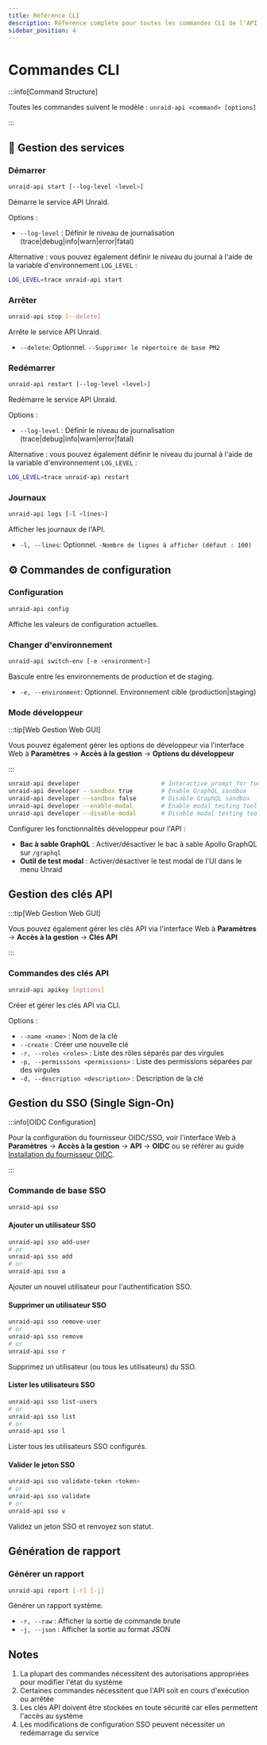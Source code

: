 ```yaml
---
title: Référence CLI
description: Référence complète pour toutes les commandes CLI de l'API Unraid
sidebar_position: 4
---
```


# Commandes CLI

:::info[Command Structure]

Toutes les commandes suivent le modèle : `unraid-api <command> [options]`

:::

## 🚀 Gestion des services

### Démarrer

```bash
unraid-api start [--log-level <level>]
```

Démarre le service API Unraid.

Options :

- `--log-level` : Définir le niveau de journalisation (trace|debug|info|warn|error|fatal)

Alternative : vous pouvez également définir le niveau du journal à l'aide de la variable d'environnement `LOG_LEVEL` :

```bash
LOG_LEVEL=trace unraid-api start
```

### Arrêter

```bash
unraid-api stop [--delete]
```

Arrête le service API Unraid.

- `--delete`: Optionnel. `--Supprimer le répertoire de base PM2`

### Redémarrer

```bash
unraid-api restart [--log-level <level>]
```

Redémarre le service API Unraid.

Options :

- `--log-level` : Définir le niveau de journalisation (trace|debug|info|warn|error|fatal)

Alternative : vous pouvez également définir le niveau du journal à l'aide de la variable d'environnement `LOG_LEVEL` :

```bash
LOG_LEVEL=trace unraid-api restart
```

### Journaux

```bash
unraid-api logs [-l <lines>]
```

Afficher les journaux de l'API.

- `-l, --lines`: Optionnel. `-Nombre de lignes à afficher (défaut : 100)`

## ⚙️ Commandes de configuration

### Configuration

```bash
unraid-api config
```

Affiche les valeurs de configuration actuelles.

### Changer d'environnement

```bash
unraid-api switch-env [-e <environment>]
```

Bascule entre les environnements de production et de staging.

- `-e, --environment`: Optionnel. Environnement cible (production|staging)

### Mode développeur

:::tip[Web Gestion Web GUI]

Vous pouvez également gérer les options de développeur via l'interface Web à **Paramètres** → **Accès à la gestion** → **Options du développeur**

:::

```bash
unraid-api developer                       # Interactive prompt for tools
unraid-api developer --sandbox true        # Enable GraphQL sandbox
unraid-api developer --sandbox false       # Disable GraphQL sandbox
unraid-api developer --enable-modal        # Enable modal testing tool
unraid-api developer --disable-modal       # Disable modal testing tool
```

Configurer les fonctionnalités développeur pour l'API :

- **Bac à sable GraphQL** : Activer/désactiver le bac à sable Apollo GraphQL sur `/graphql`
- **Outil de test modal** : Activer/désactiver le test modal de l'UI dans le menu Unraid

## Gestion des clés API

:::tip[Web Gestion Web GUI]

Vous pouvez également gérer les clés API via l'interface Web à **Paramètres** → **Accès à la gestion** → **Clés API**

:::

### Commandes des clés API

```bash
unraid-api apikey [options]
```

Créer et gérer les clés API via CLI.

Options :

- `--name <name>` : Nom de la clé
- `--create` : Créer une nouvelle clé
- `-r, --roles <roles>` : Liste des rôles séparés par des virgules
- `-p, --permissions <permissions>` : Liste des permissions séparées par des virgules
- `-d, --description <description>` : Description de la clé

## Gestion du SSO (Single Sign-On)

:::info[OIDC Configuration]

Pour la configuration du fournisseur OIDC/SSO, voir l'interface Web à **Paramètres** → **Accès à la gestion** → **API** → **OIDC** ou se référer au guide [Installation du fournisseur OIDC](./oidc-provider-setup.mdx).

:::

### Commande de base SSO

```bash
unraid-api sso
```

#### Ajouter un utilisateur SSO

```bash
unraid-api sso add-user
# or
unraid-api sso add
# or
unraid-api sso a
```

Ajouter un nouvel utilisateur pour l'authentification SSO.

#### Supprimer un utilisateur SSO

```bash
unraid-api sso remove-user
# or
unraid-api sso remove
# or
unraid-api sso r
```

Supprimez un utilisateur (ou tous les utilisateurs) du SSO.

#### Lister les utilisateurs SSO

```bash
unraid-api sso list-users
# or
unraid-api sso list
# or
unraid-api sso l
```

Lister tous les utilisateurs SSO configurés.

#### Valider le jeton SSO

```bash
unraid-api sso validate-token <token>
# or
unraid-api sso validate
# or
unraid-api sso v
```

Validez un jeton SSO et renvoyez son statut.

## Génération de rapport

### Générer un rapport

```bash
unraid-api report [-r] [-j]
```

Générer un rapport système.

- `-r, --raw` : Afficher la sortie de commande brute
- `-j, --json` : Afficher la sortie au format JSON

## Notes

1. La plupart des commandes nécessitent des autorisations appropriées pour modifier l'état du système
2. Certaines commandes nécessitent que l'API soit en cours d'exécution ou arrêtée
3. Les clés API doivent être stockées en toute sécurité car elles permettent l'accès au système
4. Les modifications de configuration SSO peuvent nécessiter un redémarrage du service
